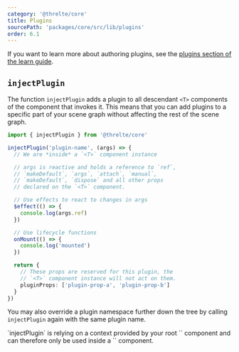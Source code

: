 ```yaml
---
category: '@threlte/core'
title: Plugins
sourcePath: 'packages/core/src/lib/plugins'
order: 6.1
---
```


If you want to learn more about authoring plugins, see the [plugins section of the learn guide](/docs/learn/advanced/plugins).

## `injectPlugin`

The function `injectPlugin` adds a plugin to all descendant `<T>` components of the component that
invokes it. This means that you can add plugins to a specific part of your scene graph without
affecting the rest of the scene graph.

```ts
import { injectPlugin } from '@threlte/core'

injectPlugin('plugin-name', (args) => {
  // We are *inside* a `<T>` component instance

  // args is reactive and holds a reference to `ref`,
  // `makeDefault`, `args`, `attach`, `manual`,
  // `makeDefault`, `dispose` and all other props
  // declared on the `<T>` component.

  // Use effects to react to changes in args
  $effect(() => {
    console.log(args.ref)
  })

  // Use lifecycle functions
  onMount(() => {
    console.log('mounted')
  })

  return {
    // These props are reserved for this plugin, the
    // `<T>` component instance will not act on them.
    pluginProps: ['plugin-prop-a', 'plugin-prop-b']
  }
})
```

You may also override a plugin namespace further down the tree by calling `injectPlugin` again with the same plugin name.

<Tip type="tip">
	`injectPlugin` is relying on a context provided by your root `<Canvas>` component and can therefore only be used inside a `<Canvas>` component.
</Tip>
